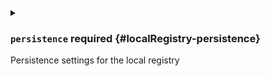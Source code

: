 

<PartialEnabled />


<PartialNamespace />


<PartialName />


<PartialImage />


<PartialPort />



<details className="config-field" data-expandable="true">
<summary>

### `persistence` <span className="config-field-required" data-required="false">required</span> <span className="config-field-type"></span> <span className="config-field-default"></span> <span className="config-field-enum"></span> {#localRegistry-persistence}

Persistence settings for the local registry

</summary>

<PartialPersistencereference />


</details>
